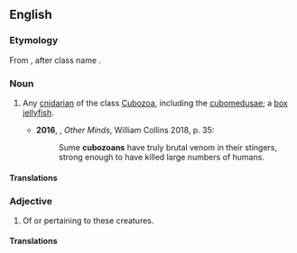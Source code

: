==English==

===Etymology===
From {{m|en|cubomedusa|cubo(medusa)}} {{suffix||zoan|lang=en}}, after class name {{m|mul|Cubozoa}}.

===Noun===
{{en-noun}}

# {{lb|en|zoology}} Any [[cnidarian]] of the class [[Cubozoa]], including the [[cubomedusa]]e; a [[box jellyfish]]. {{defdate|from 20th c.}}
#*'''2016''', {{w|Peter Godfrey-Smith}}, ''Other Minds'', William Collins 2018, p. 35:
#*:Sume '''cubozoans''' have truly brutal venom in their stingers, strong enough to have killed large numbers of humans.

====Translations====
{{trans-top|cnidarian of the class Cubozoa}}
{{trans-mid}}
{{trans-bottom}}

===Adjective===
{{en-adj|-}}

# Of or pertaining to these creatures.

====Translations====
{{trans-top|of or pertaining to cubozoans}}
{{trans-mid}}
{{trans-bottom}}